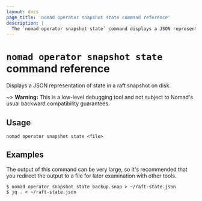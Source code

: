 ```yaml
---
layout: docs
page_title: 'nomad operator snapshot state command reference'
description: |
  The `nomad operator snapshot state` command displays a JSON representation of a Raft snapshot.
---
```


# `nomad operator snapshot state` command reference

Displays a JSON representation of state in a raft snapshot on disk.

~> **Warning:** This is a low-level debugging tool and not subject to
  Nomad's usual backward compatibility guarantees.

## Usage

```plaintext
nomad operator snapshot state <file>
```

## Examples

The output of this command can be very large, so it's recommended that
you redirect the output to a file for later examination with other
tools.

```shell-session
$ nomad operator snapshot state backup.snap > ~/raft-state.json
$ jq . < ~/raft-state.json
```
